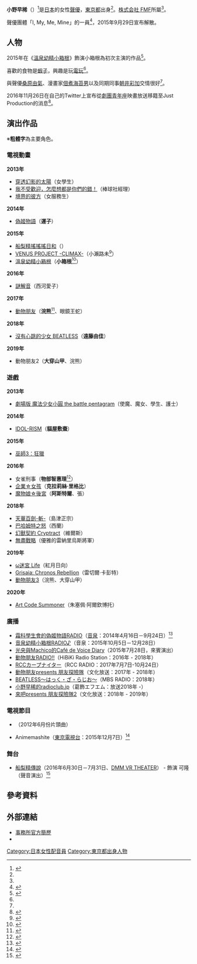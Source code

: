 {{配音員
|姓名 = 小野早稀
|類型 = 
|圖片 = 
|圖片尺寸 = 
|圖片簡介 = 
|原名 = 
|外文名 = 小野早稀
|外文 = 日文
|羅馬拼音 =
|英文名 = 
|暱稱 = 
|其他藝名 = 
|國籍 =
|民族 =
|籍貫 = 
|出生地= {{JPN}}[[東京都|東京都]]
|生年= 1990
|生月= 11
|生日= 26
|歿年= 
|歿月= 
|歿日= 
|逝世日期 = 
|逝世地點 = 
|職業 = 
|三圍 = 
|教育程度 = 
|宗教信仰 =
|配偶 = 
|兒女 = 
|父母 = 
|出身地 = 
|出道作 = 
|代表作 = 
|活動時期 = 
|活躍年代 = 
|唱片公司 =
|所屬 = [[株式会社_FMF|株式会社 FMF]]
|網站 = 
|相關團體 =
|module= {{Japanese|embed=yes|japanese=小野 早稀|kana=おの さき|romaji=Ono Saki}}
}}
'''小野早稀'''（{{bd|1990年|11月26日|catIdx=Ono Saki}}）<ref name="profile">{{Cite web|url=http://seinenza-eihou.cloud-line.com/profile/eihou02/s-ono/ |title=小野早稀のプロフィール |publisher=青年座映畫放送 |accessdate=2016-09-01 |deadurl=bot: unknown |archiveurl=https://archive.fo/20140214195823/http://seinenza-eihou.cloud-line.com/profile/eihou02/s-ono/ |archivedate=2014-02-14 }}</ref>是[[日本|日本]]的女性[[聲優|聲優]]，[[東京都|東京都]]出身<ref name="profile"/>。[[株式会社_FMF|株式会社 FMF]]所屬<ref name="株式会社 FMF"/>。

聲優團體「I, My, Me, Mine」的一員<ref>{{Cite web|url=http://www.i-mmm.me/profile/index.html|title=Profile|publisher=あいまいみーまいん官方網站|accessdate=2016-09-01|archive-date=2014-10-29|archive-url=https://web.archive.org/web/20141029080812/http://i-mmm.me/profile/index.html|dead-url=yes}}</ref>，2015年9月29日宣布解散。

== 人物 ==
2015年在《[[溫泉幼精小箱根|溫泉幼精小箱根]]》飾演小箱根為初次主演的作品<ref name="ddnavi">{{Cite web|url=http://ddnavi.com/news/265487/a/|title=「小野早稀」声優インタビュー＆撮り下ろしグラビア【声優図鑑】|publisher=ダヴィンチ・ニュース|accessdate=2016-06-15|archive-date=2017-08-06|archive-url=https://web.archive.org/web/20170806221748/https://ddnavi.com/news/265487/a/|dead-url=no}}</ref>。

喜歡的食物是[[蝦子|蝦子]]，興趣是玩[[電玩|電玩]]<ref name="ddnavi"/>。

與聲優[[桑原由氣|桑原由氣]]、漫畫家[[佃煮海苔男|佃煮海苔男]]以及同期同事[[朝井彩加|朝井彩加]]交情很好<ref name="ddnavi"/>。

2016年11月26日在自己的Twitter上宣布從[[劇團青年座|劇團青年座]]映畫放送移籍至Just Production的消息<ref name="justpro">{{Cite web|work=小野早稀|url=https://twitter.com/OnoSaki1126/status/802165514541801472|title=【皆さんへご報告】私、小野早稀はこの度ジャストプロに移籍致しました事をご報告させて頂きます。|accessdate=2016-11-26|archive-date=2020-04-13|archive-url=https://web.archive.org/web/20200413035346/https://twitter.com/OnoSaki1126/status/802165514541801472|dead-url=no}}</ref>。

== 演出作品 ==
※'''粗體字'''為主要角色。
=== 電視動畫 ===
'''2013年'''
* [[穿透幻影的太陽|穿透幻影的太陽]]（女學生）
* [[我不受歡迎，怎麼想都是你們的錯！|我不受歡迎，怎麼想都是你們的錯！]]（棒球社經理）
* [[境界的彼方|境界的彼方]]（女服務生）
'''2014年'''
* [[偽姬物語|偽姬物語]]（'''運子'''）
'''2015年'''
* [[船梨精|船梨精搖搖搖日和]]（'''{{lang|ja|にゃおっしー}}'''）
* [[VENUS_PROJECT|VENUS PROJECT -CLIMAX-]]（小瀨路未<ref>{{Cite web|work=VENUS PROJECT -TV ANIMATION-|url=http://vproject.jp/anime/staff-cast.html|title=STAFF & CAST|accessdate=2015-07-03|deadurl=yes|archiveurl=https://web.archive.org/web/20150703232322/http://vproject.jp/anime/staff-cast.html|archivedate=2015-07-03}}</ref>）
* [[溫泉幼精小箱根|溫泉幼精小箱根]]（'''小箱根'''<ref>{{Cite web|work=温泉幼精ハコネちゃん｜TVアニメ公式サイト|url=http://www.hakone-chan.jp/character.html|title=キャラクター|accessdate=2015-08-06|deadurl=yes|archiveurl=https://web.archive.org/web/20150808223223/http://www.hakone-chan.jp/character.html|archivedate=2015年8月8日|df=}}</ref>）
'''2016年'''
* [[謎解音|謎解音]]（西河愛子）
'''2017年'''
* [[動物朋友|動物朋友]]（'''浣熊'''<ref>{{Cite web|url=http://www.animatetimes.com/news/details.php?id=1477027823|script-title=ja:『ケロロ軍曹』の吉崎観音氏がコンセプトデザインを務める『けものフレンズ』がTVアニメ化決定！　内田彩さんら声優9名も明らかに|date=2016-10-21|publisher=アニメイトタイムズ|accessdate=2016-11-09|language=ja|archive-date=2016-11-09|archive-url=https://web.archive.org/web/20161109021503/http://www.animatetimes.com/news/details.php?id=1477027823|dead-url=no}}</ref>、眼鏡王蛇）
'''2018年'''
* [[沒有心跳的少女_BEATLESS|沒有心跳的少女 BEATLESS]]（'''遠藤由佳'''）
'''2019年'''
* 動物朋友2（'''大穿山甲'''、浣熊）

=== 遊戲 ===
'''2013年'''
* [[魔法少女小圓|劇場版 魔法少女小圓 the battle pentagram]]（使魔、魔女、學生、護士）
'''2014年'''
* [[IDOL-RISM|IDOL-RISM]]（'''貓屋敷棗'''）
'''2015年'''
* [[巫師3：狂獵|巫師3：狂獵]]
'''2016年'''
* 女雀刑事（'''物部智惠理'''<ref>{{Cite web|publisher=アスキー・メディアワークス|work=電撃オンライン|url=http://dengekionline.com/elem/000/001/208/1208541/|title=『スケ雀刑事』配信時期が2月に延期。キャラクター情報第3弾が公開中|date=2016-01-29|accessdate=2016-01-29|archive-date=2019-02-05|archive-url=https://web.archive.org/web/20190205061142/http://dengekionline.com/elem/000/001/208/1208541/|dead-url=no}}</ref>）
* [[企業☆女孩|企業☆女孩]]（'''克拉莉絲·里格比'''）
* [[魔物娘☆後宮|魔物娘☆後宮]]（'''阿斯特爾'''、張）
'''2018年'''
* [[天華百劍-斬-|天華百劍-斬-]]（島津正宗）
* [[巴哈姆特之怒|巴哈姆特之怒]]（西蘭）
* [[幻獸契約_Cryptract|幻獸契約 Cryptract]]（維爾斯）
* [[無盡戰略|無盡戰略]]（優雅的雷納里烏斯將軍）
'''2019年'''
* [[ω迷宮_Life|ω迷宮 Life]]（紅月日向）
* [[Grisaia:_Chronos_Rebellion|Grisaia: Chronos Rebellion]]（雷切爾·卡彭特）
* [[動物朋友3|動物朋友3]]（浣熊、大穿山甲）
'''2020年'''
* [[Art_Code_Summoner|Art Code Summoner]]（朱塞佩·阿爾欽博托）

=== 廣播 ===
* [[偽姬物語|霜科學生會的偽姬物語RADIO]]（[[音泉|音泉]]：2014年4月16日－9月24日）<ref>{{Cite web|publisher=[[音泉|音泉]]|title=「霜科生徒会のひめゴトラジオ」番組紹介|url=http://onsen.ag/program/himegoto/index.html|accessdate=2014-05-22|archive-date=2014-04-03|archive-url=https://www.webcitation.org/6OZC7UWt9?url=http://onsen.ag/program/himegoto/index.html|dead-url=yes}}</ref>
* [[溫泉幼精小箱根|音泉幼精小箱根RADIO♪]]（音泉：2015年10月5日－12月28日）
* [[光央與Machico的Café_de_Voice_Diary|光央與Machico的Café de Voice Diary]]（2015年7月28日，來賓演出）
* [[動物朋友RADIO!!|動物朋友RADIO!!]]（HiBiKi Radio Station：2016年 - 2018年）
* [[RCCカープナイター|RCCカープナイター]]（RCC RADIO：2017年7月7日-10月24日）
* [[動物朋友presents_朋友探險隊|動物朋友presents 朋友探險隊]]（文化放送：2017年 - 2018年）
* [[BEATLESS〜はっく・ざ・らじお〜|BEATLESS〜はっく・ざ・らじお〜]]（MBS RADIO：2018年）
* [[小野早稀的radioclub.jp|小野早稀的radioclub.jp]]（葛飾エフエム：放送2018年 -）
* [[來吧presents_朋友探險隊2|來吧presents 朋友探險隊2]]（文化放送：2018年 - 2019年）

=== 電視節目 ===
* {{lang|ja|musicる}}（2012年6月份片頭曲）
* Animemashite（[[東京電視台|東京電視台]]：2015年12月7日）<ref>{{Cite web|publisher=アニメマシテ|url=https://twitter.com/animema7/status/671393092520448000|title=来週は深夜3：50から！MCが桑原由気×小野早稀に交替！|accessdate=2015-12-01|archive-date=2020-04-13|archive-url=https://web.archive.org/web/20200413035418/https://twitter.com/animema7/status/671393092520448000|dead-url=no}}</ref>

=== 舞台 ===
* [[船梨精|船梨精傳說]]（2016年6月30日－7月31日、[[DMM_VR_THEATER|DMM VR THEATER]]） - 飾演 可隆（聲音演出）<ref>{{cite news|url=http://www.oricon.co.jp/news/2070813/full/|title=小島瑠璃子、ふなっしーと共演舞台で声優初挑戦「ヒロイン役、うれしいです!」|newspaper=ORICON STYLE|date=2016-04-27|accessdate=2016-04-27|archive-date=2020-04-13|archive-url=https://web.archive.org/web/20200413035614/https://www.oricon.co.jp/news/2070813/full/|dead-url=no}}</ref>

== 參考資料 ==
{{Reflist|2}}

== 外部連結 ==
* [https://web.archive.org/web/20181230172427/http://www.just-pro.jp/talent/voice-actor/ono_saki/ 事務所官方簡歷]{{ja icon}}
* {{Twitter|OnoSaki1126}}{{ja icon}}

{{DEFAULTSORT:Ono Saki}}
[[Category:日本女性配音員|Category:日本女性配音員]]
[[Category:東京都出身人物|Category:東京都出身人物]]